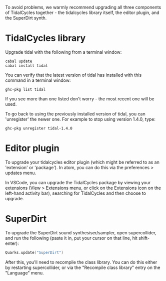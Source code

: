 <languages/>

To avoid problems, we warmly recommend upgrading all three components of TidalCycles together - the tidalcycles library itself, the editor plugin, and the SuperDirt synth.

= TidalCycles library =

Upgrade tidal with the following from a terminal window:

<source lang="shell">
cabal update
cabal install tidal
</source>

You can verify that the latest version of tidal has installed with this command in a terminal window:

<source>ghc-pkg list tidal</source>

If you see more than one listed don't worry - the most recent one will be used.

To go back to using the previously installed version of tidal, you can 'unregister' the newer one. For example to stop using version 1.4.0, type:

<source>ghc-pkg unregister tidal-1.4.0</source>

= Editor plugin =

To upgrade your tidalcycles editor plugin (which might be referred to as an 'extension' or 'package'). In atom, you can do this via the preferences > updates menu.

In VSCode, you can upgrade the TidalCycles package by viewing your extensions (View > Extensions menu, or click on the Extensions icon on the left-hand activity bar), searching for TidalCycles and then choose to upgrade. 

= SuperDirt =

To upgrade the SuperDirt sound synthesiser/sampler, open supercollider, and run the following (paste it in, put your cursor on that line, hit shift-enter):

<source lang="c">
Quarks.update("SuperDirt")
</source>

After this, you'll need to recompile the class library. You can do this either by restarting supercollider, or via the "Recompile class library" entry on the "Language" menu.